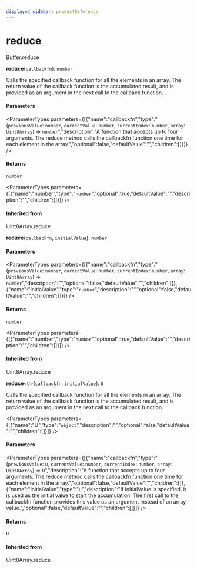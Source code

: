 ```yaml
---
displayed_sidebar: productReference
---
```



# reduce

[Buffer](../../interfaces/Buffer.mdx).reduce

**reduce**(`callbackfn`): `number`

Calls the specified callback function for all the elements in an array. The return value of
the callback function is the accumulated result, and is provided as an argument in the next
call to the callback function.

#### Parameters

<ParameterTypes parameters={[{"name":"callbackfn","type":"(`previousValue`: `number`, `currentValue`: `number`, `currentIndex`: `number`, `array`: `Uint8Array`) => `number`","description":"A function that accepts up to four arguments. The reduce method calls the callbackfn function one time for each element in the array.","optional":false,"defaultValue":"","children":[]}]} />

#### Returns

`number`

<ParameterTypes parameters={[{"name":"number","type":"`number`","optional":true,"defaultValue":"","description":"","children":[]}]} />

#### Inherited from

Uint8Array.reduce

**reduce**(`callbackfn`, `initialValue`): `number`

#### Parameters

<ParameterTypes parameters={[{"name":"callbackfn","type":"(`previousValue`: `number`, `currentValue`: `number`, `currentIndex`: `number`, `array`: `Uint8Array`) => `number`","description":"","optional":false,"defaultValue":"","children":[]},{"name":"initialValue","type":"`number`","description":"","optional":false,"defaultValue":"","children":[]}]} />

#### Returns

`number`

<ParameterTypes parameters={[{"name":"number","type":"`number`","optional":true,"defaultValue":"","description":"","children":[]}]} />

#### Inherited from

Uint8Array.reduce

**reduce**<`U`\>(`callbackfn`, `initialValue`): `U`

Calls the specified callback function for all the elements in an array. The return value of
the callback function is the accumulated result, and is provided as an argument in the next
call to the callback function.

<ParameterTypes parameters={[{"name":"U","type":"`object`","description":"","optional":false,"defaultValue":"","children":[]}]} />

#### Parameters

<ParameterTypes parameters={[{"name":"callbackfn","type":"(`previousValue`: `U`, `currentValue`: `number`, `currentIndex`: `number`, `array`: `Uint8Array`) => `U`","description":"A function that accepts up to four arguments. The reduce method calls the callbackfn function one time for each element in the array.","optional":false,"defaultValue":"","children":[]},{"name":"initialValue","type":"`U`","description":"If initialValue is specified, it is used as the initial value to start the accumulation. The first call to the callbackfn function provides this value as an argument instead of an array value.","optional":false,"defaultValue":"","children":[]}]} />

#### Returns

`U`

<ParameterTypes parameters={[]} />

#### Inherited from

Uint8Array.reduce
